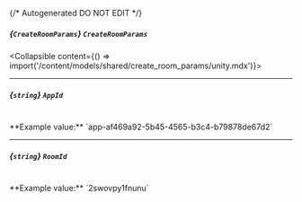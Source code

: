 {/* Autogenerated DO NOT EDIT  */}

##### *{`CreateRoomParams`}* `CreateRoomParams`
<Collapsible content={() => import('/content/models/shared/create_room_params/unity.mdx')}>
</Collapsible>

---
##### *{`string`}* `AppId`
<br/>
**Example value:** `app-af469a92-5b45-4565-b3c4-b79878de67d2`

---
##### *{`string`}* `RoomId`
<br/>
**Example value:** `2swovpy1fnunu`

